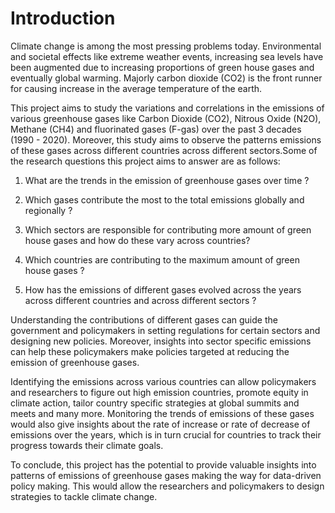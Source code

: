 # Introduction

Climate change is among the most pressing problems today. Environmental and societal effects like extreme weather events, increasing sea levels have been augmented 
due to increasing proportions of green house gases and eventually global warming. Majorly carbon dioxide (CO2) is the front runner for causing increase in the average
temperature of the earth.

This project aims to study the variations and correlations in the emissions of various greenhouse gases like Carbon Dioxide (CO2), Nitrous Oxide (N2O), Methane (CH4)
and fluorinated gases (F-gas) over the past 3 decades (1990 - 2020). Moreover, this study aims to observe the patterns emissions of these gases across different countries across different sectors.Some of the research questions this project aims to answer are as follows:

1. What are the trends in the emission of greenhouse gases over time ?

2. Which gases contribute the most to the total emissions globally and regionally ?

3. Which sectors are responsible for contributing more amount of green house gases and how do these vary across countries?

4. Which countries are contributing to the maximum amount of green house gases ? 

5. How has the emissions of different gases evolved across the years across different countries and across different sectors ?


Understanding the contributions of different gases can guide the government and policymakers in setting regulations for certain sectors and designing new policies.
Moreover, insights into sector specific emissions can help these policymakers make policies targeted at reducing the emission of greenhouse gases. 

Identifying the emissions across various countries can allow policymakers and researchers to figure out high emission countries, promote equity in climate action, 
tailor country specific strategies at global summits and meets and many more. Monitoring the trends of emissions of these gases would also give insights about the rate of 
increase or rate of decrease of emissions over the years, which is in turn crucial for countries to track their progress towards their climate goals. 

To conclude, this project has the potential to provide valuable insights into patterns of emissions of greenhouse gases making the way for data-driven policy making.
This would allow the researchers and policymakers to design strategies to tackle climate change.

